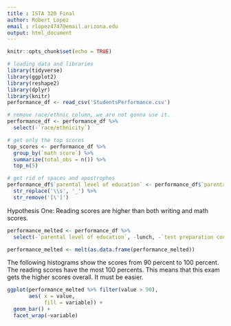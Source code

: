```yaml
---
title : ISTA 320 Final
author: Robert Lopez  
email : rlopez4747@email.arizona.edu
output: html_document
---
```


```r
knitr::opts_chunk$set(echo = TRUE)
```

```r
# loading data and libraries
library(tidyverse)
library(ggplot2)
library(reshape2)
library(dplyr)
library(knitr)
performance_df <- read_csv('StudentsPerformance.csv')

# remove race/ethnic column, we are not gonna use it. 
performance_df <- performance_df %>%
  select(-`race/ethnicity`)

# get only the top scores
top_scores <- performance_df %>%
  group_by(`math score`) %>% 
  summarize(total_obs = n()) %>%
  top_n(5)

# get rid of spaces and apostrophes 
performance_df$`parental level of education` <- performance_df$`parental level of education` %>%
  str_replace('\\s', '_') %>%
  str_remove('[\']')
```

Hypothesis One: Reading scores are higher than both writing and math scores.
```r
performance_melted <- performance_df %>%
  select(-`parental level of education`, -lunch, -`test preparation course`, -gender)

performance_melted <- melt(as.data.frame(performance_melted))
```

The following histograms show the scores from 90 percent to 100 percent. The reading scores have the most 100 percents. This means that this exam gets the higher scores overall. It must be easier. 
```r
ggplot(performance_melted %>% filter(value > 90),
       aes( x = value,
            fill = variable)) +
  geom_bar() +
  facet_wrap(~variable)
```